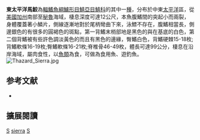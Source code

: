 {{Speciesbox 
| taxon = Scomberomorus sierra
| image = Scsie u0.gif
| status = LC
| status_system = IUCN3.1
| authority = [[Jordan|Jordan]] & [[Starks|Starks]], 1895
| synonyms = 
}}
'''東太平洋馬鮫'''為[[輻鰭魚綱|輻鰭魚綱]][[鱸形目|鱸形目]][[鯖亞目|鯖亞目]][[鯖科|鯖科]]的其中一[[種|種]]，分布於中東[[太平洋|太平洋]]區，從[[美國|美國]][[加州|加州]]南部至[[秘魯|秘魯]]海域，棲息深度可達12公尺，本魚腹鰭間的突起小而兩裂，身體覆蓋著小鱗片，側線逐漸地對於尾柄彎曲下來，泳鰾不存在，腹鰭相當長，側邊銀色的有很多的圓褐色的斑點，第一背鰭末梢部地是黑色的與在基底的白色，第二個背鰭被有些許色調淡黃色的而且有黑色的邊緣，臀鰭白色，背鰭硬棘15-18枚;背鰭軟條16-19枚;臀鰭軟條16-21枚;脊椎骨46-49枚，體長可達99公分，棲息在沿岸海域，屬肉食性，以[[魚類|魚類]]為食，可做為食用魚、遊釣魚。
[[File:Thazard_Sierra.jpg|thumb]]

== 参考文献 ==
{{reflist}}
*{{FishBase_species|genus=Scomberomorus|species=sierra|year=2012|month=7}}

== 擴展閱讀 == 
{{refbegin}}
{{wikispecies-inline|Scomberomorus sierra|東太平洋馬鮫}}
{{refend}}
{{Taxonbar|from=Q613384}}

[[Category:食用魚|S]]
[[Category:馬鮫屬|sierra]]
[[Category:1895年描述的鱼类|S]]

{{鱸形目小作品}}